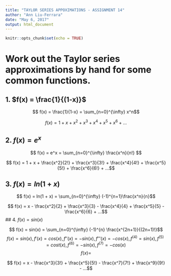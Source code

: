 ---
title: "TAYLOR SERIES APPOXIMATIONS - ASSIGNMENT 14"
author: "Ann Liu-Ferrara"
date: "May 6, 2017"
output: html_document
---

```{r setup, include=FALSE}
knitr::opts_chunk$set(echo = TRUE)
```

# Work out the Taylor series approximations by hand for some common functions. 

## 1. $f(x) = \frac{1}{(1-x)}$

$$ f(x) = \frac{1}{1-x} = \sum_{n=0}^{\infty} x^n$$

$$ f(x) = 1 + x + x^2 + x^3 + x^4 + x^5 + x^6 + ...$$

## 2. $f(x) = e^x$

$$ f(x) = e^x = \sum_{n=0}^{\infty} \frac{x^n}{n!} $$

$$ f(x) = 1 + x + \frac{x^2}{2!} + \frac{x^3}{3!} + \frac{x^4}{4!} + \frac{x^5}{5!} + \frac{x^6}{6!} + ...$$

## 3. $f(x) = ln(1 + x)$

$$ f(x) = ln(1 + x) = \sum_{n=0}^{\infty} (-1)^{n+1}\frac{x^n}{n}$$

$$ f(x) = x - \frac{x^2}{2} + \frac{x^3}{3} - \frac{x^4}{4} + \frac{x^5}{5} - \frac{x^6}{6} + ...$$
## 4. $f(x) = sin(x)$

$$ f(x) = sin(x) = \sum_{n=0}^{\infty} (-1)^{n} \frac{x^{2n+1}}{(2n+1)!}$$
$$ f(x) = sin(x), f'(x) = cos(x), f''(x) = -sin(x), f'''(x) = -cos(x), f^{\text{(4)}} = sin(x), f^{\text{(5)}} = cost(x), f^{\text{(6)}} = -sin(x), f^{\text{(7)}} = -cos(x)$$
$$f(x) = $$



$$ f(x) = x - \frac{x^3}{3!} + \frac{x^5}{5!} - \frac{x^7}{7!} + \frac{x^9}{9!} - ...$$








